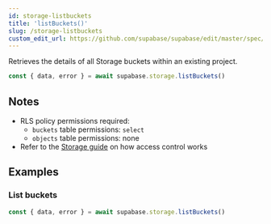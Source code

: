 ```yaml
---
id: storage-listbuckets
title: 'listBuckets()'
slug: /storage-listbuckets
custom_edit_url: https://github.com/supabase/supabase/edit/master/spec/supabase_js_v2_legacy.yml
---
```



Retrieves the details of all Storage buckets within an existing project.

```js
const { data, error } = await supabase.storage.listBuckets()
```

## Notes

- RLS policy permissions required:
  - `buckets` table permissions: `select`
  - `objects` table permissions: none
- Refer to the [Storage guide](/docs/guides/storage#access-control) on how access control works

## Examples

### List buckets

```js
const { data, error } = await supabase.storage.listBuckets()
```
